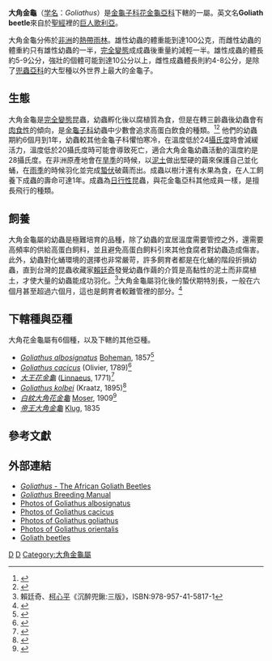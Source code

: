 {{Automatic Taxobox
| taxon = Goliathus
| authority = [[Linnaeus|Linnaeus]], 1758
| image= Goliath_beetle.jpg
| image_caption = ''帝王大角金龜Goliathus regius''
| subdivision_ranks = [[种|种]]
| subdivision =
*''Goliathus albosignatus''
*''Goliathus cacicus''
*''大王花金龜Goliathus goliatus''
*''Goliathus meleagris''
*''Goliathus orientalis''
*''帝王大角金龜Goliathus regius''
}}
'''大角金龜'''（[[学名|学名]]：''Goliathus''）是[[金龜子科|金龜子科]][[花金龜亞科|花金龜亞科]]下轄的一屬。英文名'''Goliath beetle'''來自於[[聖經|聖經]]裡的[[巨人|巨人]][[歌利亞|歌利亞]]。

大角金龜分佈於[[非洲|非洲]]的[[熱帶雨林|熱帶雨林]]。雄性幼蟲的體重能到達100公克，而雌性幼蟲的體重約只有雄性幼蟲的一半，[[完全變態|完全變態]]成成蟲後重量約減輕一半。雄性成蟲的體長約5-9公分，強壯的個體可能到達10公分以上，雌性成蟲體長則約4-8公分，是除了[[兜蟲亞科|兜蟲亞科]]的大型種以外世界上最大的金龜子。

==生態==
大角金龜是[[完全變態|完全變態]]昆蟲，幼蟲孵化後以腐植質為食，但是在轉三齡蟲後幼蟲會有[[肉食性|肉食性]]的傾向，是[[金龜子科|金龜子科]]幼蟲中少數會追求高蛋白飲食的種類。<ref>{{Cite web |url=http://www.naturalworlds.org/goliathus/index.htm |title=存档副本 |access-date=2011-03-27 |archive-date=2017-06-06 |archive-url=https://web.archive.org/web/20170606111625/http://www.naturalworlds.org/goliathus/index.htm |dead-url=no }}</ref><ref>{{Cite web |url=http://www.naturalworlds.org/goliathus/manual/Goliathus_breeding_1.htm |title=存档副本 |access-date=2011-03-27 |archive-date=2020-11-07 |archive-url=https://web.archive.org/web/20201107073139/http://www.naturalworlds.org/goliathus/manual/Goliathus_breeding_1.htm |dead-url=no }}</ref> 他們的幼蟲期約6個月到1年，幼蟲較其他金龜子科懼怕寒冷，在溫度低於24[[攝氏度|攝氏度]]時會減緩活力，溫度低於20攝氏度時可能會導致死亡，適合大角金龜幼蟲活動的溫度約是28攝氏度。在非洲原產地會在[[旱季|旱季]]的時候，以[[泥土|泥土]]做出堅硬的繭來保護自己並化蛹，在[[雨季|雨季]]的時候羽化並完成[[蟄伏|蟄伏]]破繭而出。成蟲以樹汁還有水果為食，在人工飼養下成蟲的壽命可達1年。成蟲為[[日行性|日行性]]昆蟲，與花金龜亞科其他成員一樣，是擅長飛行的種類。

==飼養==
大角金龜屬的幼蟲是極難培育的品種，除了幼蟲的宜居溫度需要管控之外，還需要高頻率的供給高蛋白飼料，並且避免高蛋白飼料引來其他食腐者對幼蟲造成傷害。此外，幼蟲對化蛹環境的選擇也非常嚴苛，許多飼育者都是在化蛹的階段折損幼蟲，直到台灣的昆蟲收藏家[[賴廷奇|賴廷奇]]發覺幼蟲作繭的介質是高黏性的泥土而非腐植土，才使大量的幼蟲能成功羽化。<ref>賴廷奇、[[柯心平|柯心平]]《沉醉兜鍬:三版》，ISBN:978-957-41-5817-1</ref>大角金龜屬羽化後的蟄伏期特別長，一般在六個月甚至超過六個月，這也是飼育者較難管裡的部分。<ref>{{Cite web |url=https://itw01.com/Y4QMCE2.html |title=存档副本 |access-date=2021-09-01 |archive-date=2021-09-01 |archive-url=https://web.archive.org/web/20210901103543/https://itw01.com/Y4QMCE2.html |dead-url=no }}</ref>

==下轄種與亞種==
大角花金龜屬有6個種，以及下轄的其他亞種。
*''[[Goliathus_albosignatus|Goliathus albosignatus]]'' [[Carl_Henrik_Boheman|<span class="Person">Boheman</span>]], 1857<ref>{{Cite web |url=http://beetlespace.wz.cz/e_Goliathus_albosignatus_kirkianus.html |title=Beetles Space - Goliathus albosignatus |access-date=2011-03-27 |archive-date=2011-10-02 |archive-url=https://web.archive.org/web/20111002072050/http://beetlespace.wz.cz/e_Goliathus_albosignatus_kirkianus.html |dead-url=no }}</ref>
*''[[Goliathus_cacicus|Goliathus cacicus]]'' (Olivier, 1789)<ref>{{Cite web |url=https://www.catalogueoflife.org/data/taxon/7ZNCT |title=存档副本 |access-date=2021-08-23 |archive-date=2021-08-12 |archive-url=https://web.archive.org/web/20210812230554/https://www.catalogueoflife.org/data/taxon/7ZNCT |dead-url=no }}</ref>
*''[[Goliathus_goliatus|大王花金龜]]'' ([[Linnaeus|Linnaeus]], 1771)<ref>{{Cite web |url=http://beetlespace.wz.cz/e_Goliathus_goliathus.html |title=Beetles Space - Goliathus goliathus |access-date=2011-03-27 |archive-date=2011-10-02 |archive-url=https://web.archive.org/web/20111002072133/http://beetlespace.wz.cz/e_Goliathus_goliathus.html |dead-url=no }}</ref>
*''[[Goliathus_kolbei|Goliathus kolbei]]'' (Kraatz, 1895)<ref>{{Cite web |url=https://www.catalogueoflife.org/data/taxon/3GRTD |title=存档副本 |access-date=2021-08-23 |archive-date=2021-08-12 |archive-url=https://web.archive.org/web/20210812225619/https://www.catalogueoflife.org/data/taxon/3GRTD |dead-url=no }}</ref>
*''[[Goliathus_orientalis|白紋大角花金龜]]'' [[朱利葉斯·莫瑟|<span class="Person">Moser</span>]], 1909<ref>{{Cite web |url=http://beetlespace.wz.cz/e_Goliathus_orientalis.html |title=Beetles Space - Goliathus orientalis |access-date=2011-03-27 |archive-date=2011-10-02 |archive-url=https://web.archive.org/web/20111002072200/http://beetlespace.wz.cz/e_Goliathus_orientalis.html |dead-url=no }}</ref>
*''[[Goliathus_regius|帝王大角金龜]]'' [[Johann_Christoph_Friedrich_Klug|<span class="Person">Klug</span>]], 1835

== 參考文獻 ==
{{reflist}}

== 外部連結 ==
* [http://www.naturalworlds.org/goliathus/index.htm ''Goliathus'' - The African Goliath Beetles]{{Wayback|url=http://www.naturalworlds.org/goliathus/index.htm |date=20170606111625 }}
* [http://www.naturalworlds.org/goliathus/manual/Goliathus_breeding_1.htm ''Goliathus'' Breeding Manual] {{Wayback|url=http://www.naturalworlds.org/goliathus/manual/Goliathus_breeding_1.htm |date=20201107073139 }}
* [http://beetlespace.wz.cz/e_Goliathus_albosignatus_kirkianus.html Photos of Goliathus albosignatus]{{Wayback|url=http://beetlespace.wz.cz/e_Goliathus_albosignatus_kirkianus.html |date=20111002072050 }}
* [http://beetlespace.wz.cz/e_Goliathus_cacicus.html Photos of Goliathus cacicus]{{Wayback|url=http://beetlespace.wz.cz/e_Goliathus_cacicus.html |date=20111018011442 }}
* [http://beetlespace.wz.cz/e_Goliathus_goliathus.html Photos of Goliathus goliathus]{{Wayback|url=http://beetlespace.wz.cz/e_Goliathus_goliathus.html |date=20111002072133 }}
* [http://beetlespace.wz.cz/e_Goliathus_orientalis.html Photos of Goliathus orientalis]{{Wayback|url=http://beetlespace.wz.cz/e_Goliathus_orientalis.html |date=20111002072200 }}
* [https://web.archive.org/web/20080603002942/http://www.ivyhall.district96.k12.il.us/4th/KKHP/1insects/goliathbeetle.html Goliath beetles]
{{Taxonbar}}
[[Category:金龜子科|D]]
[[Category:_1758年描述的分类群|D]]
[[Category:大角金龜屬|Category:大角金龜屬]]